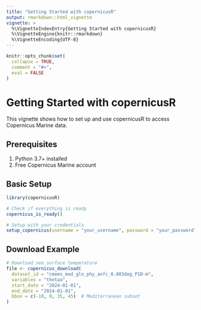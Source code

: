 ```yaml
---
title: "Getting Started with copernicusR"
output: rmarkdown::html_vignette
vignette: >
  %\VignetteIndexEntry{Getting Started with copernicusR}
  %\VignetteEngine{knitr::rmarkdown}
  %\VignetteEncoding{UTF-8}
---
```


```r
knitr::opts_chunk$set(
  collapse = TRUE,
  comment = "#>",
  eval = FALSE
)
```

# Getting Started with copernicusR

This vignette shows how to set up and use copernicusR to access Copernicus Marine data.

## Prerequisites

1. Python 3.7+ installed
2. Free Copernicus Marine account

## Basic Setup

```r
library(copernicusR)

# Check if everything is ready
copernicus_is_ready()

# Setup with your credentials
setup_copernicus(username = "your_username", password = "your_password")
```

## Download Example

```r
# Download sea surface temperature
file <- copernicus_download(
  dataset_id = "cmems_mod_glo_phy_anfc_0.083deg_P1D-m",
  variables = "thetao",
  start_date = "2024-01-01",
  end_date = "2024-01-01",
  bbox = c(-10, 0, 35, 45)  # Mediterranean subset
)
```

